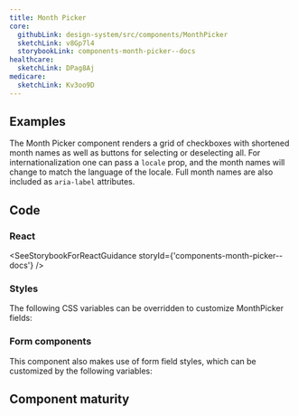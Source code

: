 ```yaml
---
title: Month Picker
core:
  githubLink: design-system/src/components/MonthPicker
  sketchLink: v8Gp7l4
  storybookLink: components-month-picker--docs
healthcare:
  sketchLink: DPag8Aj
medicare:
  sketchLink: Kv3oo9D
---
```


## Examples

The Month Picker component renders a grid of checkboxes with shortened month names as well as buttons for selecting or deselecting all. For internationalization one can pass a `locale` prop, and the month names will change to match the language of the locale. Full month names are also included as `aria-label` attributes.

<StorybookExample
  componentName="monthPicker"
  storyId="components-month-picker--default-month-picker"
/>

## Code

### React

<SeeStorybookForReactGuidance storyId={'components-month-picker--docs'} />

### Styles

The following CSS variables can be overridden to customize MonthPicker fields:

<ComponentThemeOptions componentname="choice" />

### Form components

This component also makes use of form field styles, which can be customized by the following variables:

<ComponentThemeOptions componentname="form" />

## Component maturity

<MaturityChecklist
  a11yStandards={true}
  color={true}
  forcedColors={true}
  screenReaders={true}
  keyboardNavigable={true}
  storybook={true}
  responsive={true}
  spanish={true}
  completeUiKit={false}
  responsiveUiKit={false}
  tokensInCode={true}
  tokensInSketch={true}
/>

